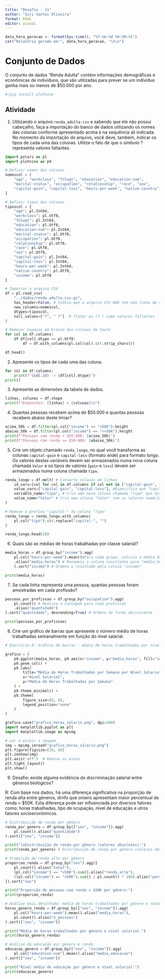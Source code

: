 ---
title: "Desafio - 11"
author: "Iuri Santos Oliveira"
format: html
editor: visual
---

```{r}
data_hora_geracao <- format(Sys.time(), "%Y-%m-%d %H:%M:%S")
cat("Relatório gerado em:", data_hora_geracao, "\n\n")
```

# Conjunto de Dados

O conjunto de dados “Renda Adulta” contém informações demográficas e econômicas de indivíduos, que são utilizadas para prever se um indivíduo ganha mais ou menos de \$50.000 por ano.

```{python}
#!pip install plotnine
```

## Atividade

1.  Utilizando o arquivo `renda_adulta.csv` e sabendo que ele não possui cabeçalho, faça a importação do banco de dados utilizando os nomes das colunas conforme apresentado acima e na sequência ali indicada. No momento da importação do arquivo, você deve, também, indicar os tipos de cada uma das colunas. Utilize o fato de que o símbolo ? representa valores faltantes.

```{python}
import polars as pl
import plotnine as p9

# Definir nomes das colunas
nomescol = [
    "age", "workclass", "fnlwgt", "education", "education-num",
    "marital-status", "occupation", "relationship", "race", "sex",
    "capital-gain", "capital-loss", "hours-per-week", "native-country", "income"
]

# Definir tipos das colunas
tiposcol = {
    "age": pl.Int64,
    "workclass": pl.Utf8,
    "fnlwgt": pl.Int64,
    "education": pl.Utf8,
    "education-num": pl.Int64,
    "marital-status": pl.Utf8,
    "occupation": pl.Utf8,
    "relationship": pl.Utf8,
    "race": pl.Utf8,
    "sex": pl.Utf8,
    "capital-gain": pl.Int64,
    "capital-loss": pl.Int64,
    "hours-per-week": pl.Int64,
    "native-country": pl.Utf8,
    "income": pl.Utf8
}

# Importar o arquivo CSV
df = pl.read_csv(
    "../dados/renda_adulta.csv.gz",
    has_header=False, # Indica que o arquivo CSV NÃO tem uma linha de cabeçalho
    new_columns=nomescol,
    dtypes=tiposcol,
    null_values=["?", " ?"]  # Tratar as (? ) como valores faltantes
)

# Remover espaços em branco das colunas de texto
for col in df.columns:
    if df[col].dtype == pl.Utf8:
        df = df.with_columns(pl.col(col).str.strip_chars())

df.head()
```

2.  Apresente os tipos de cada uma das coluna.

```{python}
for col in df.columns:
    print(f"{col:20} -> {df[col].dtype}")
print()
```

3.  Apresente as dimensões da tabela de dados.

```{python}
linhas, colunas = df.shape
print(f"Dimensões: {linhas} x {colunas}\n")
```

4.  Quantas pessoas recebem acima de \$50.000 e quantas pessoas recebem abaixo deste limiar?

```{python}
acima_50k = df.filter(pl.col("income") == ">50K").height
abaixo_50k = df.filter(pl.col("income") == "<=50K").height
print(f"Pessoas com renda > $50.000: {acima_50k}")
print(f"Pessoas com renda <= $50.000: {abaixo_50k}")
```

5.  Crie um objeto chamado `renda_longo`, no qual você transforma as colunas `capital-gain` e `capital-loss` (formato wide) para formato longo. Os valores destas variáveis devem ser armazenados numa nova coluna chamada `Valor` e os tipos de valores (`gain` e `loss`) devem ser armazenados numa coluna chamada `tipo`.

```{python}
renda_longo = df.melt( # Converte colunas em linhas
    id_vars=[col for col in df.columns if col not in ["capital-gain", "capital-loss"]], # Mantém TODAS as colunas EXCETO "capital-gain" e "capital-loss" como identificadores
    value_vars=["capital-gain", "capital-loss"], #Especifica que "capital-gain" e "capital-loss" serão transformadas em linhas
    variable_name="tipo", # Cria uma nova coluna chamada "tipo" que dirá se é "gain" ou "loss"
    value_name="Valor" # Cria uma coluna "Valor" com os valores numéricos
)

# Remove o prefixo "capital-" da coluna "tipo"
renda_longo = renda_longo.with_columns(
    pl.col("tipo").str.replace("capital-", "")
)

renda_longo.head(10)
```

6.  Quais são as médias de horas trabalhadas por classe salarial?

```{python}
media_horas = df.group_by("income").agg(
    pl.col("hours-per-week").mean()#Para cada grupo, calcula a média da coluna "hours-per-week"
    .alias("media_horas") # Renomeia a coluna resultante para "media_horas"
    ).sort("income") # Ordena o resultado pela coluna "income"

print(media_horas)
```

7.  Se cada linha representa uma pessoa, quantas pessoas foram amostradas em cada profissão?

```{python}
pessoas_por_profissao = df.group_by("occupation").agg(
    pl.count() # Realiza a contagem para cada profissão
    .alias("quantidade")
).sort("quantidade", descending=True) # Ordena de forma decrescente

print(pessoas_por_profissao)
```

8.  Crie um gráfico de barras que apresente o número médio de horas trabalhadas semanalmente em função do nível salarial.

```{python}
# Exercício 8: Gráfico de barras - média de horas trabalhadas por nível salarial

grafico = (
    p9.ggplot(media_horas, p9.aes(x="income", y="media_horas", fill="income")) +
    p9.geom_col() +
    p9.labs(
        title="Média de Horas Trabalhadas por Semana por Nível Salarial",
        x="Nível Salarial",
        y="Média de Horas Trabalhadas por Semana"
    ) +
    p9.theme_minimal() +
    p9.theme(
        figure_size=(8, 6),
        legend_position="none"
    )
)

grafico.save("grafico_horas_salario.png", dpi=300)
import matplotlib.pyplot as plt
import matplotlib.image as mpimg

# Ler e exibir a imagem
img = mpimg.imread("grafico_horas_salario.png")
plt.figure(figsize=(10, 8))
plt.imshow(img)
plt.axis('off')  # Remove os eixos
plt.tight_layout()
plt.show()
```

9.  Desafio: existe alguma evidência de discriminação salarial entre gêneros biológicos?

R: Com base nos dados, há uma diferença significativa na proporção de renda alta entre gêneros, drnfo que omens apresentam maior percentual de renda \> \$50K. Esta diferença pode ser influenciada por diversos fatores como: horas trabalhadas, tipo de ocupação, nível de educação e utros fatores socioeconômicos.

```{python}
# Distribuição de renda por gênero
renda_por_genero = df.group_by(["sex", "income"]).agg(
    pl.count().alias("quantidade")
).sort(["sex", "income"])

print("\nDistribuição de renda por gênero (valores absolutos):")
print(renda_por_genero) # Distribuição de renda por gênero (valores absolutos)

# Proporção de renda alta por gênero
proporcao_renda = df.group_by("sex").agg([
    pl.count().alias("total"),
    (pl.col("income") == ">50K").sum().alias("renda_alta"),
    ((pl.col("income") == ">50K").sum() / pl.count() * 100).alias("percentual_renda_alta")
]).sort("sex")

print("Proporção de pessoas com renda > $50K por gênero:")
print(proporcao_renda)

# Análise mais detalhada: média de horas trabalhadas por gênero e renda
horas_genero_renda = df.group_by(["sex", "income"]).agg(
    pl.col("hours-per-week").mean().alias("media_horas"),
    pl.count().alias("n_pessoas")
).sort(["sex", "income"])

print("Média de horas trabalhadas por gênero e nível salarial:")
print(horas_genero_renda)

# Análise de educação por gênero e renda
educacao_genero = df.group_by(["sex", "income"]).agg(
    pl.col("education-num").mean().alias("media_educacao")
).sort(["sex", "income"])

print("Nível médio de educação por gênero e nível salarial:")
print(educacao_genero)
```
